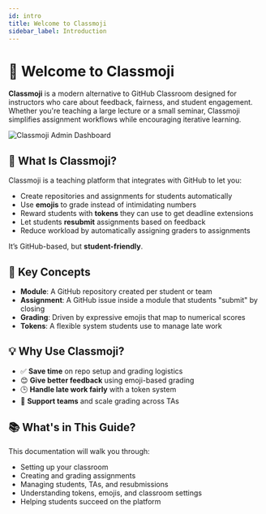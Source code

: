 ```yaml
---
id: intro
title: Welcome to Classmoji
sidebar_label: Introduction
---
```



# 👋 Welcome to Classmoji

**Classmoji** is a modern alternative to GitHub Classroom designed for instructors who care about feedback, fairness, and student engagement. Whether you're teaching a large lecture or a small seminar, Classmoji simplifies assignment workflows while encouraging iterative learning.

<img
  alt='Classmoji Admin Dashboard'
  className='rounded'
  src='/guide/admin_dashboard.jpeg'
/>

## 🎯 What Is Classmoji?

Classmoji is a teaching platform that integrates with GitHub to let you:

- Create repositories and assignments for students automatically
- Use **emojis** to grade instead of intimidating numbers
- Reward students with **tokens** they can use to get deadline extensions
- Let students **resubmit** assignments based on feedback
- Reduce workload by automatically assigning graders to assignments

It’s GitHub-based, but **student-friendly**.

## 🧩 Key Concepts

- **Module**: A GitHub repository created per student or team
- **Assignment**: A GitHub issue inside a module that students "submit" by closing
- **Grading**: Driven by expressive emojis that map to numerical scores
- **Tokens**: A flexible system students use to manage late work

## 💡 Why Use Classmoji?

- ✅ **Save time** on repo setup and grading logistics
- 😊 **Give better feedback** using emoji-based grading
- 🕒 **Handle late work fairly** with a token system
- 👥 **Support teams** and scale grading across TAs

## 📚 What's in This Guide?

This documentation will walk you through:

- Setting up your classroom
- Creating and grading assignments
- Managing students, TAs, and resubmissions
- Understanding tokens, emojis, and classroom settings
- Helping students succeed on the platform
